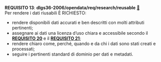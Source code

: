 ::: {#req-13 .callout-important appearance="simple" icon=false}
[**REQUISITO 13**]{.testo-rosso}: **dlgs36-2006/opendata/req/research/reusable** [🔗](#req-13){.link-req}<br>
Per rendere i dati riusabili È RICHIESTO:

- rendere disponibili dati accurati e ben descritti con molti attributi pertinenti;
- assegnare ai dati una licenza d’uso chiara e accessibile secondo il [**REQUISITO 20**](capitolo-6.qmd#req-20){.testo-rosso} e il [**REQUISITO 21**](capitolo-6.qmd#req-21){.testo-rosso};
- rendere chiaro come, perché, quando e da chi i dati sono stati creati e processati;
- seguire i pertinenti standard di dominio per dati e metadati.

:::
